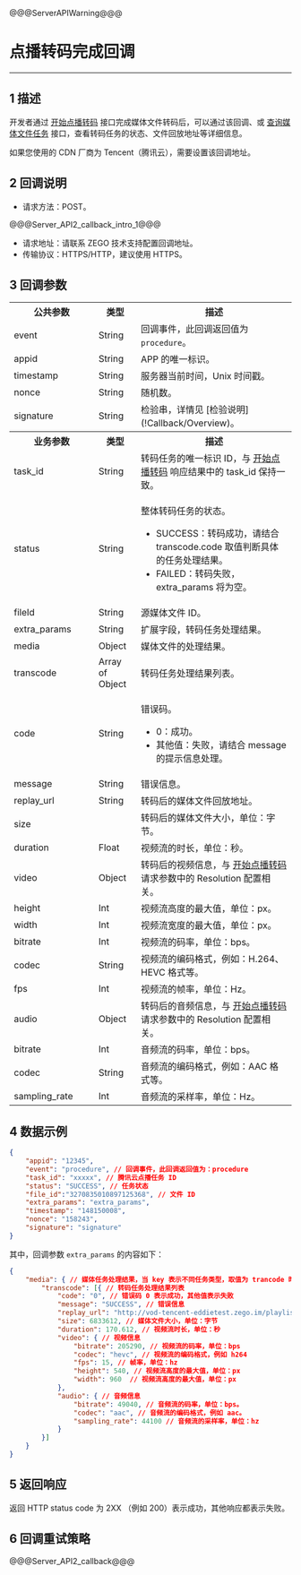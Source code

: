 @@@ServerAPIWarning@@@

# 点播转码完成回调

- - -

## 1 描述

开发者通过 [开始点播转码](!Start_onDemand_transcoding) 接口完成媒体文件转码后，可以通过该回调、或 [查询媒体文件任务](!DescribeMediaTask) 接口，查看转码任务的状态、文件回放地址等详细信息。

<div class="mk-warning">

如果您使用的 CDN 厂商为 Tencent（腾讯云），需要设置该回调地址。
</div>


## 2 回调说明

- 请求方法：POST。

@@@Server_API2_callback_intro_1@@@

- 请求地址：请联系 ZEGO 技术支持配置回调地址。
- 传输协议：HTTPS/HTTP，建议使用 HTTPS。

## 3 回调参数

<table class="collapsible-table" >
  <colgroup>
    <col width="30%">
    <col width="15%">
    <col width="55%">
  </colgroup>
<tbody><tr data-row-level="1">
<th>公共参数</th>
<th>类型</th>
<th>描述</th>
</tr>
<tr data-row-level="2">
<td>event</td>
<td>String</td>
<td>回调事件，此回调返回值为 <code>procedure</code>。</td>
</tr>
<tr data-row-level="3">
<td>appid</td>
<td>String</td>
<td>APP 的唯一标识。</td>
</tr>
<tr data-row-level="4">
<td>timestamp</td>
<td>String</td>
<td>服务器当前时间，Unix 时间戳。</td>
</tr>
<tr data-row-level="5">
<td>nonce</td>
<td>String</td>
<td>随机数。</td>
</tr>
<tr data-row-level="6">
<td>signature</td>
<td>String</td>
<td>检验串，详情见 [检验说明](!Callback/Overview)。</td>
</tr>
<tr data-row-level="7">
<th>业务参数</th>
<th>类型</th>
<th>描述</th>
</tr>
<tr data-row-level="8">
<td>task_id</td>
<td>String</td>
<td>转码任务的唯一标识 ID，与 <a href="!Start_onDemand_transcoding" target="balnk">开始点播转码</a> 响应结果中的 task_id 保持一致。</td>
</tr>
<tr data-row-level="9">
<td>status</td>
<td>String</td>
<td><p>整体转码任务的状态。</p><ul><li>SUCCESS：转码成功，请结合 transcode.code 取值判断具体的任务处理结果。</li><li>FAILED：转码失败，extra_params 将为空。</li></ul></td>
</tr>
<tr data-row-level="10">
<td>fileId</td>
<td>String</td>
<td>源媒体文件 ID。</td>
</tr>
<tr data-row-level="11" data-row-child="true">
<td>extra_params</td>
<td>String</td>
<td>扩展字段，转码任务处理结果。</td>
</tr>
<tr data-row-level="11-1" data-row-child="true">
<td>media</td>
<td>Object</td>
<td>媒体文件的处理结果。</td>
</tr>
<tr data-row-level="11-1-1" data-row-child="true">
<td>transcode</td>
<td>Array of Object</td>
<td><p>转码任务处理结果列表。</p></td>
</tr>
<tr data-row-level="11-1-1-1">
<td>code</td>
<td>String</td>
<td><p>错误码。</p><ul><li>0：成功。</li><li>其他值：失败，请结合 message 的提示信息处理。</li></ul></td>
</tr>
<tr data-row-level="11-1-1-2">
<td>message</td>
<td>String</td>
<td>错误信息。</td>
</tr>
<tr data-row-level="11-1-1-3">
<td>replay_url</td>
<td>String</td>
<td>转码后的媒体文件回放地址。</td>
</tr>
<tr data-row-level="11-1-1-4">
<td>size</td>
<td></td>
<td>转码后的媒体文件大小，单位：字节。</td>
</tr>
<tr data-row-level="11-1-1-5">
<td>duration</td>
<td>Float</td>
<td>视频流的时长，单位：秒。</td>
</tr>
<tr data-row-level="11-1-1-6" data-row-child="true">
<td>video</td>
<td>Object</td>
<td>转码后的视频信息，与 <a href="!Start_onDemand_transcoding" target="balnk">开始点播转码</a> 请求参数中的 Resolution 配置相关。</td>
</tr>
<tr data-row-level="11-1-1-6-1">
<td>height</td>
<td>Int</td>
<td>视频流高度的最大值，单位：px。</td>
</tr>
<tr data-row-level="11-1-1-6-2">
<td>width</td>
<td>Int</td>
<td>视频流宽度的最大值，单位：px。</td>
</tr>
<tr data-row-level="11-1-1-6-3">
<td>bitrate</td>
<td>Int</td>
<td>视频流的码率，单位：bps。</td>
</tr>
<tr data-row-level="11-1-1-6-4">
<td>codec</td>
<td>String</td>
<td>视频流的编码格式，例如：H.264、HEVC 格式等。</td>
</tr>
<tr data-row-level="11-1-1-6-5">
<td>fps</td>
<td>Int</td>
<td>视频流的帧率，单位：Hz。</td>
</tr>
<tr data-row-level="11-1-1-7" data-row-child="true">
<td>audio</td>
<td>Object</td>
<td>转码后的音频信息，与 <a href="!Start_onDemand_transcoding" target="balnk">开始点播转码</a> 请求参数中的 Resolution 配置相关。</td>
</tr>
<tr data-row-level="11-1-1-7-1">
<td>bitrate</td>
<td>Int</td>
<td>音频流的码率，单位：bps。</td>
</tr>
<tr data-row-level="11-1-1-7-2">
<td>codec</td>
<td>String</td>
<td>音频流的编码格式，例如：AAC 格式等。</td>
</tr>
<tr data-row-level="11-1-1-7-3">
<td>sampling_rate</td>
<td>Int</td>
<td>音频流的采样率，单位：Hz。</td>
</tr>
</tbody></table>


## 4 数据示例

```json
{
    "appid": "12345",  
    "event": "procedure", // 回调事件，此回调返回值为：procedure
    "task_id": "xxxxx", // 腾讯云点播任务 ID
    "status": "SUCCESS", // 任务状态
    "file_id":"3270835010897125368", // 文件 ID
    "extra_params": "extra_params",
    "timestamp": "148150008",
    "nonce": "158243",
    "signature": "signature"
}
```

其中，回调参数 `extra_params` 的内容如下：

```json
{
    "media": { // 媒体任务处理结果，当 key 表示不同任务类型，取值为 trancode 时表示转码任务
        "transcode": [{ // 转码任务处理结果列表
            "code": "0", // 错误码 0 表示成功，其他值表示失败
            "message": "SUCCESS", // 错误信息
            "replay_url": "http://vod-tencent-eddietest.zego.im/playlist.m3u8", // 转码后媒体文件回放地址
            "size": 6833612, // 媒体文件大小，单位：字节
            "duration": 170.612, // 视频流时长，单位：秒
            "video": { // 视频信息
                "bitrate": 205290, // 视频流的码率，单位：bps
                "codec": "hevc", // 视频流的编码格式，例如 h264
                "fps": 15, // 帧率，单位：hz
                "height": 540, // 视频流高度的最大值，单位：px
                "width": 960  // 视频流高度的最大值，单位：px
            },
            "audio": { // 音频信息
                "bitrate": 49040, // 音频流的码率，单位：bps。
                "codec": "aac", // 音频流的编码格式，例如 aac。
                "sampling_rate": 44100 // 音频流的采样率，单位：hz
            }
        }]
    }
}
```


## 5 返回响应

返回 HTTP status code 为 2XX （例如 200）表示成功，其他响应都表示失败。


## 6 回调重试策略

@@@Server_API2_callback@@@
